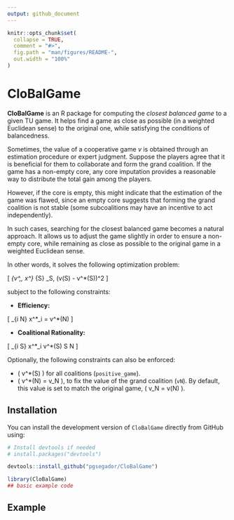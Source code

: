 ```yaml
---
output: github_document
---
```


<!-- README.md is generated from README.Rmd. Please edit that file -->

```r
knitr::opts_chunk$set(
  collapse = TRUE,
  comment = "#>",
  fig.path = "man/figures/README-",
  out.width = "100%"
)
```

# CloBalGame

<!-- badges: start -->
<!-- badges: end -->

**CloBalGame** is an R package for computing the *closest balanced game* to a given TU game. It helps find a game as close as possible (in a weighted Euclidean sense) to the original one, while satisfying the conditions of balancedness.

Sometimes, the value of a cooperative game $v$ is obtained through an estimation procedure or expert judgment. Suppose the players agree that it is beneficial for them to collaborate and form the grand coalition. If the game has a non-empty core, any core imputation provides a reasonable way to distribute the total gain among the players.

However, if the core is empty, this might indicate that the estimation of the game was flawed, since an empty core suggests that forming the grand coalition is not stable (some subcoalitions may have an incentive to act independently).

In such cases, searching for the closest balanced game becomes a natural approach. It allows us to adjust the game slightly in order to ensure a non-empty core, while remaining as close as possible to the original game in a weighted Euclidean sense.

In other words, it solves the following optimization problem:

\[
\min_{v^*,\, x^*} \sum_{S} \gamma_S\, (v(S) - v^*(S))^2
\]

subject to the following constraints:

- **Efficiency:**

\[
\sum_{i \in N} x^*_i = v^*(N)
\]

- **Coalitional Rationality:**

\[
\sum_{i \in S} x^*_i \ge v^*(S) \quad \text{for all } S \subsetneq N
\]

Optionally, the following constraints can also be enforced:

- \( v^*(S) \ge 0 \) for all coalitions (`positive_game`).
- \( v^*(N) = v_N \), to fix the value of the grand coalition (`vN`). By default, this value is set to match the original game, \( v_N = v(N) \).

## Installation

You can install the development version of `CloBalGame` directly from GitHub using:

```r
# Install devtools if needed
# install.packages("devtools")

devtools::install_github("pgsegador/CloBalGame")
```

```r
library(CloBalGame)
## basic example code
```

## Example
